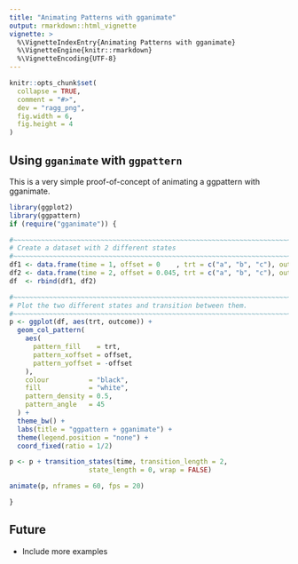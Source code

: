 ```yaml
---
title: "Animating Patterns with gganimate"
output: rmarkdown::html_vignette
vignette: >
  %\VignetteIndexEntry{Animating Patterns with gganimate}
  %\VignetteEngine{knitr::rmarkdown}
  %\VignetteEncoding{UTF-8}
---
```


```r
knitr::opts_chunk$set(
  collapse = TRUE,
  comment = "#>",
  dev = "ragg_png",
  fig.width = 6,
  fig.height = 4
)
```


Using `gganimate` with `ggpattern`
------------------------------------------------------------------------------

This is a very simple proof-of-concept of animating a ggpattern with gganimate.

```r
library(ggplot2)
library(ggpattern)
if (require("gganimate")) {

#~~~~~~~~~~~~~~~~~~~~~~~~~~~~~~~~~~~~~~~~~~~~~~~~~~~~~~~~~~~~~~~~~~~~~~~~~~~~~
# Create a dataset with 2 different states
#~~~~~~~~~~~~~~~~~~~~~~~~~~~~~~~~~~~~~~~~~~~~~~~~~~~~~~~~~~~~~~~~~~~~~~~~~~~~~
df1 <- data.frame(time = 1, offset = 0    , trt = c("a", "b", "c"), outcome = c(2.3, 1.9, 3.2), stringsAsFactors = FALSE)
df2 <- data.frame(time = 2, offset = 0.045, trt = c("a", "b", "c"), outcome = c(2.3, 1.9, 3.2), stringsAsFactors = FALSE)
df  <- rbind(df1, df2)

#~~~~~~~~~~~~~~~~~~~~~~~~~~~~~~~~~~~~~~~~~~~~~~~~~~~~~~~~~~~~~~~~~~~~~~~~~~~~~
# Plot the two different states and transition between them.
#~~~~~~~~~~~~~~~~~~~~~~~~~~~~~~~~~~~~~~~~~~~~~~~~~~~~~~~~~~~~~~~~~~~~~~~~~~~~~
p <- ggplot(df, aes(trt, outcome)) +
  geom_col_pattern(
    aes(
      pattern_fill    = trt,
      pattern_xoffset = offset,
      pattern_yoffset = -offset
    ),
    colour          = "black",
    fill            = "white",
    pattern_density = 0.5,
    pattern_angle   = 45
  ) +
  theme_bw() +
  labs(title = "ggpattern + gganimate") +
  theme(legend.position = "none") +
  coord_fixed(ratio = 1/2)

p <- p + transition_states(time, transition_length = 2,
                    state_length = 0, wrap = FALSE)

animate(p, nframes = 60, fps = 20)

}
```

Future
------------------------------------------------------------------------------

* Include more examples

